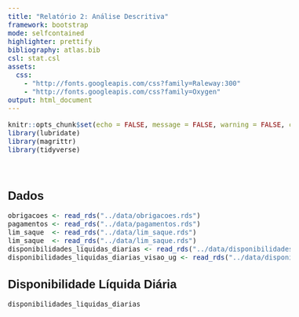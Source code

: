 ```yaml
---
title: "Relatório 2: Análise Descritiva"
framework: bootstrap
mode: selfcontained
highlighter: prettify
bibliography: atlas.bib
csl: stat.csl
assets:
  css:
    - "http://fonts.googleapis.com/css?family=Raleway:300"
    - "http://fonts.googleapis.com/css?family=Oxygen"
output: html_document
---
```


<link href="https://fonts.googleapis.com/css?family=Raleway" rel="stylesheet">
<link href="https://fonts.googleapis.com/css?family=Oxygen" rel="stylesheet"> 

<style>
body{
  font-family: 'Oxygen', sans-serif;
  font-size: 16px;
  line-height: 24px;
   text-align: justify;
}

h1,h2,h3,h4 {
  font-family: 'Raleway', sans-serif;
}

.container { width: 1000px; }

h1.title {
   font-size: 36px;
}

h3 {
  background-color: #bcf1e5;
  text-indent: 10px;
  font-size: 22px;
  line-height: 40px;
}
h4 {
   font-weight: bold;
   text-color: #747222;
   font-size: 20px;
   line-height: 40px;
   border-bottom: 1px solid black;
}

g-table-intro h4 {
  text-indent: 0px;
}
</style>


```r
knitr::opts_chunk$set(echo = FALSE, message = FALSE, warning = FALSE, cache = TRUE, cache.lazy = FALSE)
library(lubridate)
library(magrittr)
library(tidyverse)
```

<br>

## Dados

```r
obrigacoes <- read_rds("../data/obrigacoes.rds")
pagamentos <- read_rds("../data/pagamentos.rds")
lim_saque  <- read_rds("../data/lim_saque.rds") 
lim_saque  <- read_rds("../data/lim_saque.rds") 
disponibilidades_liquidas_diarias <- read_rds("../data/disponibilidades_liquidas_diarias.rds")
disponibilidades_liquidas_diarias_visao_ug <- read_rds("../data/disponibilidades_liquidas_diarias_visao_ug.rds")
```

## Disponibilidade Líquida Diária

```r
disponibilidades_liquidas_diarias
```


